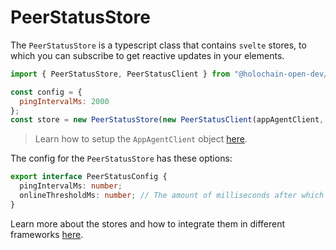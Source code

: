 
<Meta title="Frontend/PeerStatusStore" />

# PeerStatusStore

The `PeerStatusStore` is a typescript class that contains `svelte` stores, to which you can subscribe to get reactive updates in your elements.

```js
import { PeerStatusStore, PeerStatusClient } from "@holochain-open-dev/peer-status";

const config = {
  pingIntervalMs: 2000
};
const store = new PeerStatusStore(new PeerStatusClient(appAgentClient, 'my-role-name'), config);
```

> Learn how to setup the `AppAgentClient` object [here](https://www.npmjs.com/package/@holochain/client).

The config for the `PeerStatusStore` has these options:

```ts
export interface PeerStatusConfig {
  pingIntervalMs: number;
  onlineThresholdMs: number; // The amount of milliseconds after which the agent is not considered to be offline
}
```

Learn more about the stores and how to integrate them in different frameworks [here](https://holochain-open-dev.github.io/reusable-modules/frontend/using/#stores).
